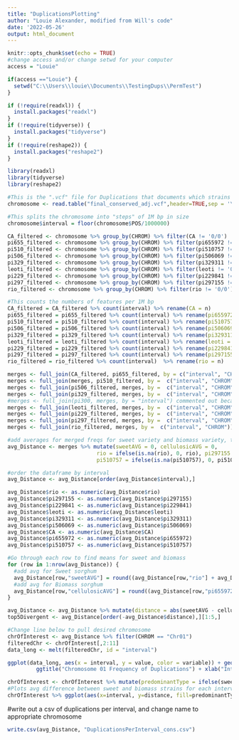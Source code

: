 ---
title: "DuplicationsPlotting"
author: "Louie Alexander, modified from Will's code"
date: '2022-05-26'
output: html_document
---

```{r setup, include=FALSE}
knitr::opts_chunk$set(echo = TRUE)
#change access and/or change setwd for your computer
access = "Louie"

if(access =="Louie") {
  setwd("C:\\Users\\louie\\Documents\\TestingDups\\PermTest")
}

```

```{r}

if (!require(readxl)) {
  install.packages("readxl")
}
if (!require(tidyverse)) {
  install.packages("tidyverse")
}
if (!require(reshape2)) {
  install.packages("reshape2")
}

library(readxl)
library(tidyverse)
library(reshape2)

```

```{r}
#This is the ".vcf" file for Duplications that documents which strains a given duplication occurs in
chromosome <- read.table("final_conserved_adj.vcf",header=TRUE,sep = '\t')
```

```{r} 

#This splits the chromosome into "steps" of 1M bp in size
chromosome$interval = floor(chromosome$POS/1000000)
```

```{r}
CA_filtered <- chromosome %>% group_by(CHROM) %>% filter(CA != '0/0')
pi655_filtered <- chromosome %>% group_by(CHROM) %>% filter(pi655972 != '0/0')
pi510_filtered <- chromosome %>% group_by(CHROM) %>% filter(pi510757 != '0/0')
pi506_filtered <- chromosome %>% group_by(CHROM) %>% filter(pi506069 != '0/0')
pi329_filtered <- chromosome %>% group_by(CHROM) %>% filter(pi329311 != '0/0')  
leoti_filtered <- chromosome %>% group_by(CHROM) %>% filter(leoti != '0/0')        
pi229_filtered <- chromosome %>% group_by(CHROM) %>% filter(pi229841 != '0/0')
pi297_filtered <- chromosome %>% group_by(CHROM) %>% filter(pi297155 != '0/0')    
rio_filtered <- chromosome %>% group_by(CHROM) %>% filter(rio != '0/0')   
```

```{r}
#This counts the numbers of features per 1M bp
CA_filtered = CA_filtered %>% count(interval) %>% rename(CA = n)
pi655_filtered = pi655_filtered %>% count(interval) %>% rename(pi655972 = n)
pi510_filtered = pi510_filtered %>% count(interval) %>% rename(pi510757 = n)
pi506_filtered = pi506_filtered %>% count(interval) %>% rename(pi506069 = n)
pi329_filtered = pi329_filtered %>% count(interval) %>% rename(pi329311 = n)
leoti_filtered = leoti_filtered %>% count(interval) %>% rename(leoti = n)
pi229_filtered = pi229_filtered %>% count(interval) %>% rename(pi229841 = n)
pi297_filtered = pi297_filtered %>% count(interval) %>% rename(pi297155 = n)
rio_filtered = rio_filtered %>% count(interval)  %>% rename(rio = n)
```

```{r}
merges <- full_join(CA_filtered, pi655_filtered, by = c("interval", "CHROM"))
merges <- full_join(merges, pi510_filtered, by =  c("interval", "CHROM"))
merges <- full_join(pi506_filtered, merges, by =  c("interval", "CHROM"))
merges <- full_join(pi329_filtered, merges, by =  c("interval", "CHROM"))
#merges <- full_join(pi300, merges, by = "interval") commented out because the grassl line (300119) is neither a sweet nor biomass variety
merges <- full_join(leoti_filtered, merges, by =  c("interval", "CHROM"))
merges <- full_join(pi229_filtered, merges, by =  c("interval", "CHROM"))
merges <- full_join(pi297_filtered, merges, by =  c("interval", "CHROM"))
merges <- full_join(rio_filtered, merges, by =  c("interval", "CHROM"))

```

```{r}
#add averages for merged freqs for sweet variety and biomass variety, then make sure that strains with 0 features at a given column have 0 instead of NA:
avg_Distance <- merges %>% mutate(sweetAVG = 0, cellulosicAVG = 0, 
                            rio = ifelse(is.na(rio), 0, rio), pi297155 = ifelse(is.na(pi297155), 0, pi297155), pi229841 = ifelse(is.na(pi229841), 0, pi229841), leoti = ifelse(is.na(leoti), 0, leoti), pi329311 = ifelse(is.na(pi329311), 0, pi329311), pi506069 = ifelse(is.na(pi506069), 0, pi506069), 
                            pi510757 = ifelse(is.na(pi510757), 0, pi510757), pi655972 = ifelse(is.na(pi655972), 0, pi655972), CA = ifelse(is.na(CA), 0, CA)) 

#order the dataframe by interval
avg_Distance <- avg_Distance[order(avg_Distance$interval),]

avg_Distance$rio <- as.numeric(avg_Distance$rio)
avg_Distance$pi297155 <- as.numeric(avg_Distance$pi297155)
avg_Distance$pi229841 <- as.numeric(avg_Distance$pi229841)
avg_Distance$leoti <- as.numeric(avg_Distance$leoti)
avg_Distance$pi329311 <- as.numeric(avg_Distance$pi329311)
avg_Distance$pi506069 <- as.numeric(avg_Distance$pi506069)
avg_Distance$CA <- as.numeric(avg_Distance$CA)
avg_Distance$pi655972 <- as.numeric(avg_Distance$pi655972)
avg_Distance$pi510757 <- as.numeric(avg_Distance$pi510757)

#Go through each row to find means for sweet and biomass
for (row in 1:nrow(avg_Distance)) {
  #add avg for Sweet sorghum
  avg_Distance[row,"sweetAVG"] = round((avg_Distance[row,"rio"] + avg_Distance[row,"CA"] + avg_Distance[row,"leoti"])/3, 2)
  #add avg for Biomass sorghum
  avg_Distance[row,"cellulosicAVG"] = round((avg_Distance[row,"pi655972"] + avg_Distance[row,"pi510757"] + avg_Distance[row,"pi506069"] + avg_Distance[row,"pi329311"] + avg_Distance[row,"pi229841"] + avg_Distance[row,"pi297155"])/6, 2) 
} 

avg_Distance <- avg_Distance %>% mutate(distance = abs(sweetAVG - cellulosicAVG))
top5Divergent <- avg_Distance[order(-avg_Distance$distance),][1:5,]
```

```{r}
#Change line below to pull desired chromosome
chrOfInterest <- avg_Distance %>% filter(CHROM == "Chr01")
filteredChr <- chrOfInterest[,2:11]
data_long <- melt(filteredChr, id = "interval")

ggplot(data_long, aes(x = interval, y = value, color = variable)) + geom_line() +
         ggtitle("Chromosome 01 Frequency of Duplications") + xlab("Interval (1M bp)") + ylab("Number of Features")

```

```{r}
chrOfInterest <- chrOfInterest %>% mutate(predominantType = ifelse(sweetAVG > cellulosicAVG, "Sweet", "Cellulosic"))
#Plots avg difference between sweet and biomass strains for each interval of given chromosome
chrOfInterest %>% ggplot(aes(x=interval, y=distance, fill=predominantType)) + geom_col() + ggtitle("Chromosome 01 Average Difference in Number of Duplications") + xlab("Interval (1M bp)") + ylab("Average Difference (count)") + scale_fill_manual(values = c("#009E73", "#E69F00"))

```

#write out a csv of duplications per interval, and change name to appropriate chromosome
```{r}
write.csv(avg_Distance, "DuplicationsPerInterval_cons.csv")
```


